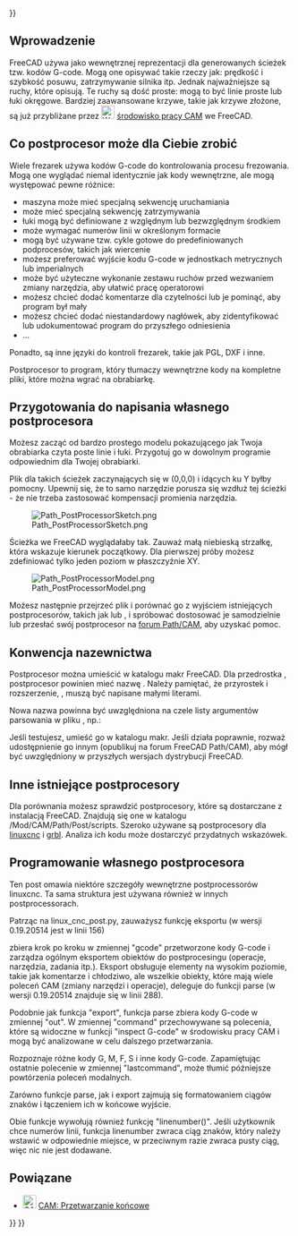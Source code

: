 <languages/>
{{UnfinishedDocu{{#translation:}}}}

{{Docnav/pl
|[[CAM_SetupSheet/pl|Karta konfiguracji]]
|[[CAM_fourth_axis|Czwarta oś]]
|[[CAM_Workbench/pl|środowisko pracy CAM]]
|IconL=
|IconR=
|IconC=Workbench_CAM.svg
}}

{{TOCright}}

<span id="Introduction"></span>
==Wprowadzenie==

FreeCAD używa jako wewnętrznej reprezentacji dla generowanych ścieżek tzw. kodów G-code. Mogą one opisywać takie rzeczy jak: prędkość i szybkość posuwu, zatrzymywanie silnika itp. Jednak najważniejsze są ruchy, które opisują. Te ruchy są dość proste: mogą to być linie proste lub łuki okręgowe. Bardziej zaawansowane krzywe, takie jak krzywe złożone, są już przybliżane przez [[Image:Workbench_CAM.svg|24px]] [[CAM_Workbench/pl|środowisko pracy CAM]] we FreeCAD.

<span id="What_the_postprocessor_can_do_for_you"></span>
==Co postprocesor może dla Ciebie zrobić==

Wiele frezarek używa kodów G-code do kontrolowania procesu frezowania. Mogą one wyglądać niemal identycznie jak kody wewnętrzne, ale mogą występować pewne różnice:
* maszyna może mieć specjalną sekwencję uruchamiania
* może mieć specjalną sekwencję zatrzymywania
* łuki mogą być definiowane z względnym lub bezwzględnym środkiem
* może wymagać numerów linii w określonym formacie
* mogą być używane tzw. cykle gotowe do predefiniowanych podprocesów, takich jak wiercenie
* możesz preferować wyjście kodu G-code w jednostkach metrycznych lub imperialnych
* może być użyteczne wykonanie zestawu ruchów przed wezwaniem zmiany narzędzia, aby ułatwić pracę operatorowi
* możesz chcieć dodać komentarze dla czytelności lub je pominąć, aby program był mały
* możesz chcieć dodać niestandardowy nagłówek, aby zidentyfikować lub udokumentować program do przyszłego odniesienia
* ...

Ponadto, są inne języki do kontroli frezarek, takie jak PGL, DXF i inne.

Postprocesor to program, który tłumaczy wewnętrzne kody na kompletne pliki, które można wgrać na obrabiarkę.

<span id="Preparation_for_writing_your_own_postprocessor"></span>
==Przygotowania do napisania własnego postprocesora==

Możesz zacząć od bardzo prostego modelu pokazującego jak Twoja obrabiarka czyta poste linie i łuki. Przygotuj go w dowolnym programie odpowiednim dla Twojej obrabiarki.

Plik dla takich ścieżek zaczynających się w (0,0,0) i idących ku Y byłby pomocny. Upewnij się, że to samo narzędzie porusza się wzdłuż tej ścieżki - że nie trzeba zastosować kompensacji promienia narzędzia.

[[File:Path_PostProcessorSketch.png]]

Ścieżka we FreeCAD wyglądałaby tak. Zauważ małą niebieską strzałkę, która wskazuje kierunek początkowy. Dla pierwszej próby możesz zdefiniować tylko jeden poziom w płaszczyźnie XY.

[[File:Path PostProcessorModel.png]]

Możesz następnie przejrzeć plik i porównać go z wyjściem istniejących postprocesorów, takich jak {{FileName|linux_cnc_post.py}} lub {{FileName|grbl_post.py}}, i spróbować dostosować je samodzielnie lub przesłać swój postprocesor na [https://forum.freecadweb.org/viewforum.php?f=15 forum Path/CAM], aby uzyskać pomoc.

<span id="Naming_convention"></span>
==Konwencja nazewnictwa==

Postprocesor można umieścić w katalogu makr FreeCAD. Dla przedrostka {{FileName|<filename>}}, postprocesor powinien mieć nazwę {{FileName|<filename>_post.py}}. Należy pamiętać, że przyrostek i rozszerzenie, {{FileName|_post.py}}, muszą być napisane małymi literami.

Nowa nazwa powinna być uwzględniona na czele listy argumentów parsowania w pliku {{FileName|<filename>_post.py}}, np.:

{{Code|lang=text|code=
parser = argparse.ArgumentParser(prog="grbl", add_help=False)
}}

Jeśli testujesz, umieść go w katalogu makr. Jeśli działa poprawnie, rozważ udostępnienie go innym (opublikuj na forum FreeCAD Path/CAM), aby mógł być uwzględniony w przyszłych wersjach dystrybucji FreeCAD.

<span id="Other_existing_postprocessors"></span>
==Inne istniejące postprocesory==

Dla porównania możesz sprawdzić postprocesory, które są dostarczane z instalacją FreeCAD. Znajdują się one w katalogu <path_to_your_FreeCAD_distro>/Mod/CAM/Path/Post/scripts. Szeroko używane są postprocesory dla [http://linuxcnc.org/ linuxcnc] i [https://github.com/grbl/grbl grbl]. Analiza ich kodu może dostarczyć przydatnych wskazówek.

<span id="Programming_your_own_postprocessor"></span>
==Programowanie własnego postprocesora==

Ten post omawia niektóre szczegóły wewnętrzne postprocessorów linuxcnc. Ta sama struktura jest używana również w innych postprocessorach.

Patrząc na linux_cnc_post.py, zauważysz funkcję eksportu (w wersji 0.19.20514 jest w linii 156)

{{Code|code=
def export(objectslist, filename, argstring):
    # pylint: disable=global-statement
    ...
    gcode = ""
    ...
    ...
}}

zbiera krok po kroku w zmiennej "gcode" przetworzone kody G-code i zarządza ogólnym eksportem obiektów do postprocesingu (operacje, narzędzia, zadania itp.). Eksport obsługuje elementy na wysokim poziomie, takie jak komentarze i chłodziwo, ale wszelkie obiekty, które mają wiele poleceń CAM (zmiany narzędzi i operacje), deleguje do funkcji parse (w wersji 0.19.20514 znajduje się w linii 288).

{{Code|code=
def parse(pathobj):
    ...
    out = ""
    lastcommand = None
    ...
    ...
}}

Podobnie jak funkcja "export", funkcja parse zbiera kody G-code w zmiennej "out". W zmiennej "command" przechowywane są polecenia, które są widoczne w funkcji "inspect G-code" w środowisku pracy CAM i mogą być analizowane w celu dalszego przetwarzania.

{{Code|code=
        for c in pathobj.Path.Commands:

            command = c.Name
}}

Rozpoznaje różne kody G, M, F, S i inne kody G-code. Zapamiętując ostatnie polecenie w zmiennej "lastcommand", może tłumić późniejsze powtórzenia poleceń modalnych.

Zarówno funkcje parse, jak i export zajmują się formatowaniem ciągów znaków i łączeniem ich w końcowe wyjście.

Obie funkcje wywołują również funkcję "linenumber()". Jeśli użytkownik chce numerów linii, funkcja linenumber zwraca ciąg znaków, który należy wstawić w odpowiednie miejsce, w przeciwnym razie zwraca pusty ciąg, więc nic nie jest dodawane.

<span id="Related"></span>
==Powiązane==

* [[Image:CAM_Post.svg|24px]] [[CAM_Post/pl|CAM: Przetwarzanie końcowe]]


{{Docnav/pl
|[[CAM_SetupSheet/pl|Karta konfiguracji]]
|[[CAM_fourth_axis|Czwarta oś]]
|[[CAM_Workbench/pl|środowisko pracy CAM]]
|IconL=
|IconR=
|IconC=Workbench_CAM.svg
}}

{{CAM_Tools_navi{{#translation:}}}}
{{Userdocnavi{{#translation:}}}}